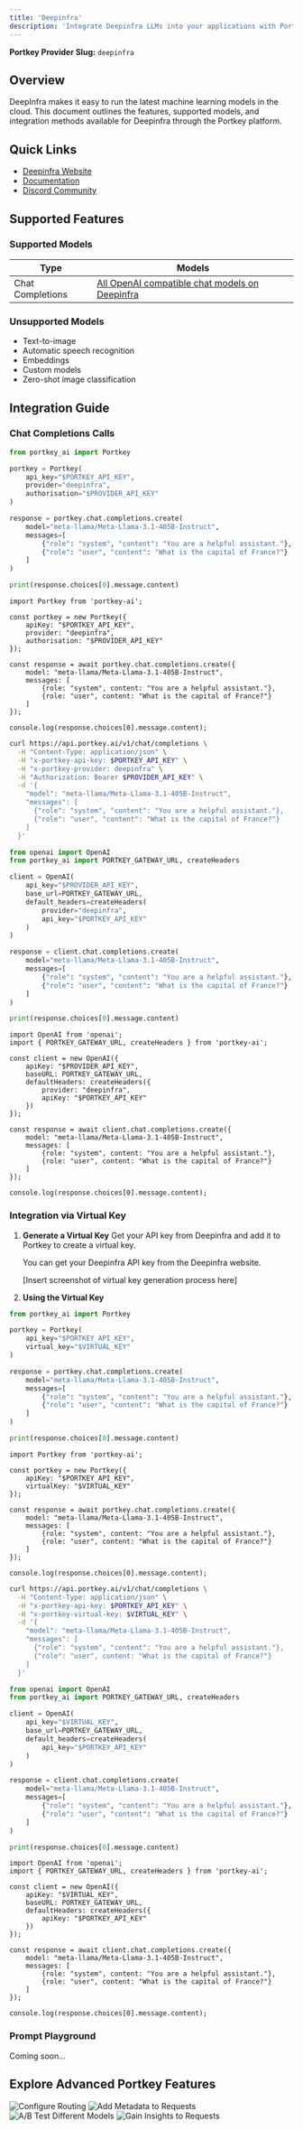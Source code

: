 ```yaml
---
title: 'Deepinfra'
description: 'Integrate Deepinfra LLMs into your applications with Portkey'
---
```


**Portkey Provider Slug:** `deepinfra`

## Overview

DeepInfra makes it easy to run the latest machine learning models in the cloud. This document outlines the features, supported models, and integration methods available for Deepinfra through the Portkey platform.

## Quick Links

- [Deepinfra Website](https://deepinfra.com/)
- [Documentation](https://deepinfra.com/docs)
- [Discord Community](https://discord.gg/x88dCvhqYq)

## Supported Features

### Supported Models

| Type | Models |
|------|--------|
| Chat Completions | [All OpenAI compatible chat models on Deepinfra](https://deepinfra.com/models/text-generation) |

### Unsupported Models

- Text-to-image
- Automatic speech recognition
- Embeddings
- Custom models
- Zero-shot image classification

## Integration Guide

### Chat Completions Calls

<CodeGroup>

```Python python
from portkey_ai import Portkey

portkey = Portkey(
    api_key="$PORTKEY_API_KEY",
    provider="deepinfra",
    authorisation="$PROVIDER_API_KEY"
)

response = portkey.chat.completions.create(
    model="meta-llama/Meta-Llama-3.1-405B-Instruct",
    messages=[
        {"role": "system", "content": "You are a helpful assistant."},
        {"role": "user", "content": "What is the capital of France?"}
    ]
)

print(response.choices[0].message.content)
```

```Node node
import Portkey from 'portkey-ai';

const portkey = new Portkey({
    apiKey: "$PORTKEY_API_KEY",
    provider: "deepinfra",
    authorisation: "$PROVIDER_API_KEY"
});

const response = await portkey.chat.completions.create({
    model: "meta-llama/Meta-Llama-3.1-405B-Instruct",
    messages: [
        {role: "system", content: "You are a helpful assistant."},
        {role: "user", content: "What is the capital of France?"}
    ]
});

console.log(response.choices[0].message.content);
```

```bash cURL
curl https://api.portkey.ai/v1/chat/completions \
  -H "Content-Type: application/json" \
  -H "x-portkey-api-key: $PORTKEY_API_KEY" \
  -H "x-portkey-provider: deepinfra" \
  -H "Authorization: Bearer $PROVIDER_API_KEY" \
  -d '{
    "model": "meta-llama/Meta-Llama-3.1-405B-Instruct",
    "messages": [
      {"role": "system", "content": "You are a helpful assistant."},
      {"role": "user", "content": "What is the capital of France?"}
    ]
  }'
```

```Python OpenAI Python SDK
from openai import OpenAI
from portkey_ai import PORTKEY_GATEWAY_URL, createHeaders

client = OpenAI(
    api_key="$PROVIDER_API_KEY",
    base_url=PORTKEY_GATEWAY_URL,
    default_headers=createHeaders(
        provider="deepinfra",
        api_key="$PORTKEY_API_KEY"
    )
)

response = client.chat.completions.create(
    model="meta-llama/Meta-Llama-3.1-405B-Instruct",
    messages=[
        {"role": "system", "content": "You are a helpful assistant."},
        {"role": "user", "content": "What is the capital of France?"}
    ]
)

print(response.choices[0].message.content)
```

```Node OpenAI Node SDK
import OpenAI from 'openai';
import { PORTKEY_GATEWAY_URL, createHeaders } from 'portkey-ai';

const client = new OpenAI({
    apiKey: "$PROVIDER_API_KEY",
    baseURL: PORTKEY_GATEWAY_URL,
    defaultHeaders: createHeaders({
        provider: "deepinfra",
        apiKey: "$PORTKEY_API_KEY"
    })
});

const response = await client.chat.completions.create({
    model: "meta-llama/Meta-Llama-3.1-405B-Instruct",
    messages: [
        {role: "system", content: "You are a helpful assistant."},
        {role: "user", content: "What is the capital of France?"}
    ]
});

console.log(response.choices[0].message.content);
```

</CodeGroup>

### Integration via Virtual Key

1. **Generate a Virtual Key**
   Get your API key from Deepinfra and add it to Portkey to create a virtual key.

   You can get your Deepinfra API key from the Deepinfra website.

   [Insert screenshot of virtual key generation process here]

2. **Using the Virtual Key**

<CodeGroup>

```Python python
from portkey_ai import Portkey

portkey = Portkey(
    api_key="$PORTKEY_API_KEY",
    virtual_key="$VIRTUAL_KEY"
)

response = portkey.chat.completions.create(
    model="meta-llama/Meta-Llama-3.1-405B-Instruct",
    messages=[
        {"role": "system", "content": "You are a helpful assistant."},
        {"role": "user", "content": "What is the capital of France?"}
    ]
)

print(response.choices[0].message.content)
```

```Node node
import Portkey from 'portkey-ai';

const portkey = new Portkey({
    apiKey: "$PORTKEY_API_KEY",
    virtualKey: "$VIRTUAL_KEY"
});

const response = await portkey.chat.completions.create({
    model: "meta-llama/Meta-Llama-3.1-405B-Instruct",
    messages: [
        {role: "system", content: "You are a helpful assistant."},
        {role: "user", content: "What is the capital of France?"}
    ]
});

console.log(response.choices[0].message.content);
```

```bash cURL
curl https://api.portkey.ai/v1/chat/completions \
  -H "Content-Type: application/json" \
  -H "x-portkey-api-key: $PORTKEY_API_KEY" \
  -H "x-portkey-virtual-key: $VIRTUAL_KEY" \
  -d '{
    "model": "meta-llama/Meta-Llama-3.1-405B-Instruct",
    "messages": [
      {"role": "system", "content": "You are a helpful assistant."},
      {"role": "user", content: "What is the capital of France?"}
    ]
  }'
```

```Python OpenAI Python SDK
from openai import OpenAI
from portkey_ai import PORTKEY_GATEWAY_URL, createHeaders

client = OpenAI(
    api_key="$VIRTUAL_KEY",
    base_url=PORTKEY_GATEWAY_URL,
    default_headers=createHeaders(
        api_key="$PORTKEY_API_KEY"
    )
)

response = client.chat.completions.create(
    model="meta-llama/Meta-Llama-3.1-405B-Instruct",
    messages=[
        {"role": "system", "content": "You are a helpful assistant."},
        {"role": "user", "content": "What is the capital of France?"}
    ]
)

print(response.choices[0].message.content)
```

```Node OpenAI Node SDK
import OpenAI from 'openai';
import { PORTKEY_GATEWAY_URL, createHeaders } from 'portkey-ai';

const client = new OpenAI({
    apiKey: "$VIRTUAL_KEY",
    baseURL: PORTKEY_GATEWAY_URL,
    defaultHeaders: createHeaders({
        apiKey: "$PORTKEY_API_KEY"
    })
});

const response = await client.chat.completions.create({
    model: "meta-llama/Meta-Llama-3.1-405B-Instruct",
    messages: [
        {role: "system", content: "You are a helpful assistant."},
        {role: "user", content: "What is the capital of France?"}
    ]
});

console.log(response.choices[0].message.content);
```

</CodeGroup>

### Prompt Playground

Coming soon...

## Explore Advanced Portkey Features

<CardGroup cols={2}>
  <Card title="Configure Routing" href="/docs/product/ai-gateway/routing">
    <img src="/api/placeholder/400/320" alt="Configure Routing" />
  </Card>
  <Card title="Add Metadata to Requests" href="/docs/product/observability/metadata">
    <img src="/api/placeholder/400/320" alt="Add Metadata to Requests" />
  </Card>
  <Card title="A/B Test Different Models" href="/docs/product/ai-gateway/load-balance">
    <img src="/api/placeholder/400/320" alt="A/B Test Different Models" />
  </Card>
  <Card title="Gain Insights to Requests" href="/docs/product/observability/traces">
    <img src="/api/placeholder/400/320" alt="Gain Insights to Requests" />
  </Card>
</CardGroup>